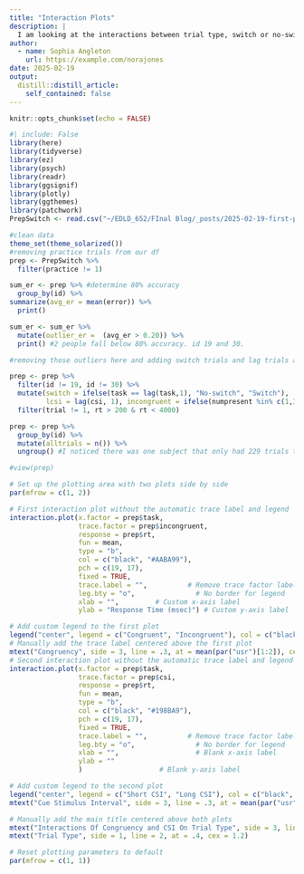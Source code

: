 ```yaml
---
title: "Interaction Plots"
description: |
  I am looking at the interactions between trial type, switch or no-switch, and our two main effect variables, the cue stimulus interval (CSI) of the trial or the congruency of the trial
author:
  - name: Sophia Angleton
    url: https://example.com/norajones
date: 2025-02-19
output:
  distill::distill_article:
    self_contained: false
---
```



```r
knitr::opts_chunk$set(echo = FALSE)
```


```r
#| include: False
library(here)
library(tidyverse)
library(ez)
library(psych)
library(readr)
library(ggsignif)
library(plotly)
library(ggthemes)
library(patchwork)
PrepSwitch <- read.csv("~/EDLD_652/FInal Blog/_posts/2025-02-19-first-post/PrepSwitch.csv")

#clean data 
theme_set(theme_solarized())
#removing practice trials from our df
prep <- PrepSwitch %>% 
  filter(practice != 1)

sum_er <- prep %>% #determine 80% accuracy 
  group_by(id) %>% 
summarize(avg_er = mean(error)) %>% 
  print()

sum_er <- sum_er %>% 
  mutate(outlier_er =  (avg_er > 0.20)) %>% 
  print() #2 people fall below 80% accuracy. id 19 and 30. 

#removing those outliers here and adding switch trials and lag trials and incongruencies. 

prep <- prep %>% 
  filter(id != 19, id != 30) %>% 
  mutate(switch = ifelse(task == lag(task,1), "No-switch", "Switch"), 
         lcsi = lag(csi, 1), incongruent = ifelse(numpresent %in% c(1,3,6,8), 0, 1), lincongruent = lag(incongruent,1), lerror = lag(error, 1), lrt = lag(rt, 1)) %>%#lag looks at trial before, need to filter out the first of each block bc nothing to compare
  filter(trial != 1, rt > 200 & rt < 4000)

prep <- prep %>% 
  group_by(id) %>% 
  mutate(alltrials = n()) %>% 
  ungroup() #I noticed there was one subject that only had 229 trials total...

#view(prep)

```




```r
# Set up the plotting area with two plots side by side
par(mfrow = c(1, 2))

# First interaction plot without the automatic trace label and legend
interaction.plot(x.factor = prep$task,
                 trace.factor = prep$incongruent,
                 response = prep$rt,
                 fun = mean,
                 type = "b",
                 col = c("black", "#AABA99"),
                 pch = c(19, 17),
                 fixed = TRUE,
                 trace.label = "",          # Remove trace factor label
                 leg.bty = "o",               # No border for legend
                 xlab = "",         # Custom x-axis label
                 ylab = "Response Time (msec)") # Custom y-axis label

# Add custom legend to the first plot
legend("center", legend = c("Congruent", "Incongruent"), col = c("black", "#AABA99"), pch = c(19, 17), bty = "n", cex = .8)
# Manually add the trace label centered above the first plot
mtext("Congruency", side = 3, line = .3, at = mean(par("usr")[1:2]), cex = .9)
# Second interaction plot without the automatic trace label and legend
interaction.plot(x.factor = prep$task,
                 trace.factor = prep$csi,
                 response = prep$rt,
                 fun = mean,
                 type = "b",
                 col = c("black", "#198BA9"),
                 pch = c(19, 17),
                 fixed = TRUE,
                 trace.label = "",          # Remove trace factor label
                 leg.bty = "o",               # No border for legend
                 xlab = "",                   # Blank x-axis label
                 ylab = "" 
                 )                   # Blank y-axis label

# Add custom legend to the second plot
legend("center", legend = c("Short CSI", "Long CSI"), col = c("black", "#198BA9"), pch = c(19, 17), bty = "n", cex = .8)
mtext("Cue Stimulus Interval", side = 3, line = .3, at = mean(par("usr")[1:2]), cex = .9)

# Manually add the main title centered above both plots
mtext("Interactions Of Congruency and CSI On Trial Type", side = 3, line = 2, at = .4, cex = 1.5)
mtext("Trial Type", side = 1, line = 2, at = .4, cex = 1.2)

# Reset plotting parameters to default
par(mfrow = c(1, 1))

```


